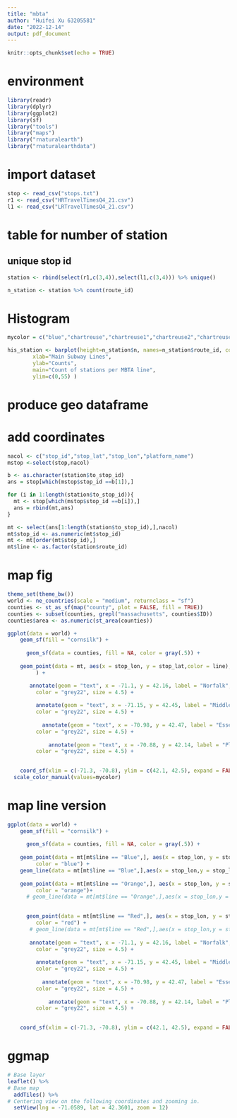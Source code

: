 ```yaml
---
title: "mbta"
author: "Huifei Xu 63205581"
date: "2022-12-14"
output: pdf_document
---
```


```r
knitr::opts_chunk$set(echo = TRUE)
```

# environment

```r
library(readr)
library(dplyr)
library(ggplot2)
library(sf)
library("tools")
library("maps")
library("rnaturalearth")
library("rnaturalearthdata")
```



# import dataset

```r
stop <- read_csv("stops.txt")
r1 <- read_csv("HRTravelTimesQ4_21.csv")
l1 <- read_csv("LRTravelTimesQ4_21.csv")
```




# table for number of station

## unique stop id
```r
station <- rbind(select(r1,c(3,4)),select(l1,c(3,4))) %>% unique()
```


```r
n_station <- station %>% count(route_id)
```

# Histogram
```r
mycolor = c("blue","chartreuse","chartreuse1","chartreuse2","chartreuse3","cyan","orange","red")

his_station <- barplot(height=n_station$n, names=n_station$route_id, col=mycolor,
        xlab="Main Subway Lines", 
        ylab="Counts", 
        main="Count of stations per MBTA line", 
        ylim=c(0,55) )
```


# produce geo dataframe

# add coordinates
```r
nacol <- c("stop_id","stop_lat","stop_lon","platform_name")
mstop <-select(stop,nacol)

b <- as.character(station$to_stop_id)
ans = stop[which(mstop$stop_id ==b[1]),]

for (i in 1:length(station$to_stop_id)){
  mt <- stop[which(mstop$stop_id ==b[i]),]
  ans = rbind(mt,ans)
}

mt <- select(ans[1:length(station$to_stop_id),],nacol)
mt$stop_id <- as.numeric(mt$stop_id)
mt <- mt[order(mt$stop_id),]
mt$line <- as.factor(station$route_id)

```

# map fig


```r
theme_set(theme_bw())
world <- ne_countries(scale = "medium", returnclass = "sf")
counties <- st_as_sf(map("county", plot = FALSE, fill = TRUE))
counties <- subset(counties, grepl("massachusetts", counties$ID))
counties$area <- as.numeric(st_area(counties))
```


```r
ggplot(data = world) +
    geom_sf(fill = "cornsilk") +
  
      geom_sf(data = counties, fill = NA, color = gray(.5)) +
  
    geom_point(data = mt, aes(x = stop_lon, y = stop_lat,color = line), size = 0.65
         ) +

       annotate(geom = "text", x = -71.1, y = 42.16, label = "Norfalk", 
         color = "grey22", size = 4.5) +
    
         annotate(geom = "text", x = -71.15, y = 42.45, label = "Middlesex", 
         color = "grey22", size = 4.5) +
  
           annotate(geom = "text", x = -70.98, y = 42.47, label = "Essex", 
         color = "grey22", size = 4.5) +
  
             annotate(geom = "text", x = -70.88, y = 42.14, label = "Plymouth", 
         color = "grey22", size = 4.5) +

  
    coord_sf(xlim = c(-71.3, -70.8), ylim = c(42.1, 42.5), expand = FALSE) +
  scale_color_manual(values=mycolor)
```




# map line version
```r
ggplot(data = world) +
    geom_sf(fill = "cornsilk") +
  
      geom_sf(data = counties, fill = NA, color = gray(.5)) +
  
    geom_point(data = mt[mt$line == "Blue",], aes(x = stop_lon, y = stop_lat), size = 0.65, 
         color = "blue") +
    geom_line(data = mt[mt$line == "Blue",],aes(x = stop_lon,y = stop_lat),color = "blue",alpha = 0.6) +
  
    geom_point(data = mt[mt$line == "Orange",], aes(x = stop_lon, y = stop_lat), size = 0.65, 
         color = "orange")+
      # geom_line(data = mt[mt$line == "Orange",],aes(x = stop_lon,y = stop_lat),color = "orange") +

  
      geom_point(data = mt[mt$line == "Red",], aes(x = stop_lon, y = stop_lat), size = 0.65, 
         color = "red") +
       # geom_line(data = mt[mt$line == "Red",],aes(x = stop_lon,y = stop_lat),color = "red") +
  
       annotate(geom = "text", x = -71.1, y = 42.16, label = "Norfalk", 
         color = "grey22", size = 4.5) +
    
         annotate(geom = "text", x = -71.15, y = 42.45, label = "Middlesex", 
         color = "grey22", size = 4.5) +
  
           annotate(geom = "text", x = -70.98, y = 42.47, label = "Essex", 
         color = "grey22", size = 4.5) +
  
             annotate(geom = "text", x = -70.88, y = 42.14, label = "Plymouth", 
         color = "grey22", size = 4.5) +

  
    coord_sf(xlim = c(-71.3, -70.8), ylim = c(42.1, 42.5), expand = FALSE)
```



# ggmap

```r

# Base layer
leaflet() %>%
# Base map
  addTiles() %>% 
# Centering view on the following coordinates and zooming in.
  setView(lng = -71.0589, lat = 42.3601, zoom = 12)
```
